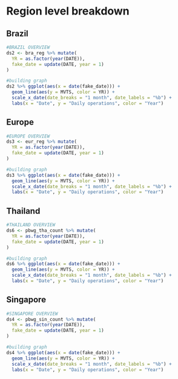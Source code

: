 # Region level breakdown

## Brazil
```r
#BRAZIL OVERVIEW
ds2 <- bra_reg %>% mutate(
  YR = as.factor(year(DATE)),
  fake_date = update(DATE, year = 1)
)

#building graph
ds2 %>% ggplot(aes(x = date(fake_date))) +
  geom_line(aes(y = MVTS, color = YR)) +
  scale_x_date(date_breaks = "1 month", date_labels = "%b") +
  labs(x = "Date", y = "Daily operations", color = "Year")
```

## Europe
```r
#EUROPE OVERVIEW
ds3 <- eur_reg %>% mutate(
  YR = as.factor(year(DATE)),
  fake_date = update(DATE, year = 1)
)

#building graph
ds3 %>% ggplot(aes(x = date(fake_date))) +
  geom_line(aes(y = MVTS, color = YR)) +
  scale_x_date(date_breaks = "1 month", date_labels = "%b") +
  labs(x = "Date", y = "Daily operations", color = "Year")
```

## Thailand
```r
#THAILAND OVERVIEW
ds6 <- pbwg_tha_count %>% mutate(
  YR = as.factor(year(DATE)),
  fake_date = update(DATE, year = 1)
)

#building graph
ds6 %>% ggplot(aes(x = date(fake_date))) +
  geom_line(aes(y = MVTS, color = YR)) +
  scale_x_date(date_breaks = "1 month", date_labels = "%b") +
  labs(x = "Date", y = "Daily operations", color = "Year")

```

## Singapore
```r
#SINGAPORE OVERVIEW
ds4 <- pbwg_sin_count %>% mutate(
  YR = as.factor(year(DATE)),
  fake_date = update(DATE, year = 1)
)

#building graph
ds4 %>% ggplot(aes(x = date(fake_date))) +
  geom_line(aes(y = MVTS, color = YR)) +
  scale_x_date(date_breaks = "1 month", date_labels = "%b") +
  labs(x = "Date", y = "Daily operations", color = "Year")
```
